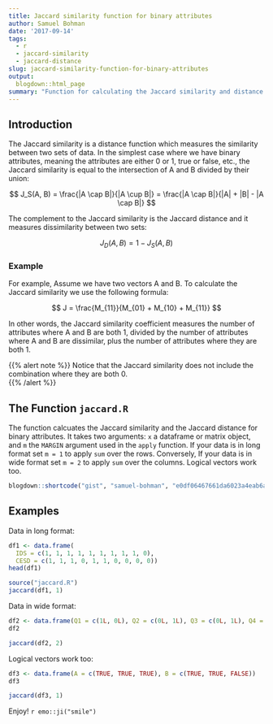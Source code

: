 ```yaml
---
title: Jaccard similarity function for binary attributes
author: Samuel Bohman
date: '2017-09-14'
tags:
  - r
  - jaccard-similarity
  - jaccard-distance
slug: jaccard-similarity-function-for-binary-attributes
output:
  blogdown::html_page
summary: "Function for calculating the Jaccard similarity and distance coefficients for binary attributes."
---
```


## Introduction

The Jaccard similarity is a distance function which measures the similarity between two sets of data. In the simplest case where we have  binary attributes, meaning the attributes are either 0 or 1, true or false, etc., the Jaccard similarity is equal to the intersection of A and B divided by their union: 

$$
J_S(A, B) = \frac{|A \cap B|}{|A \cup B|} = \frac{|A \cap B|}{|A| + |B| - |A \cap B|}
$$

The complement to the Jaccard similarity is the Jaccard distance and it measures dissimilarity between two sets: 

$$
J_D(A, B) = 1 - J_S(A, B)
$$

### Example 

For example, Assume we have two vectors A and B. To calculate the Jaccard similarity we use the following formula: 

$$
J = \frac{M_{11}}{M_{01} + M_{10} + M_{11}}
$$

In other words, the Jaccard similarity coefficient measures the number of attributes where A and B are both 1, divided by the number of attributes where A and B are dissimilar, plus the number of attributes where they are both 1. 

{{% alert note %}}
Notice that the Jaccard similarity does not include the combination where they are both 0.  
{{% /alert %}}

## The Function `jaccard.R`

The function calcuates the Jaccard similarity and the Jaccard distance for binary attributes. It takes two arguments: `x` a dataframe or matrix object, and `m` the `MARGIN` argument used in the `apply` function. If your data is in long format set `m = 1` to apply `sum` over the rows. Conversely, If your data is in wide format set `m = 2` to apply `sum` over the columns. Logical vectors work too. 

```r
blogdown::shortcode("gist", "samuel-bohman", "e0df06467661da6023a4eab6ab06e791")
```

## Examples

Data in long format: 

```r
df1 <- data.frame(
  IDS = c(1, 1, 1, 1, 1, 1, 1, 1, 1, 0), 
  CESD = c(1, 1, 1, 0, 1, 1, 0, 0, 0, 0))
head(df1)
```

```r
source("jaccard.R")
jaccard(df1, 1)
```

Data in wide format: 

```r
df2 <- data.frame(Q1 = c(1L, 0L), Q2 = c(0L, 1L), Q3 = c(0L, 1L), Q4 = c(1L, 0L), Q5 = c(1L, 1L))
df2
```

```r
jaccard(df2, 2)
```

Logical vectors work too: 

```r
df3 <- data.frame(A = c(TRUE, TRUE, TRUE), B = c(TRUE, TRUE, FALSE))
df3
```

```r
jaccard(df3, 1)
```

Enjoy! `r emo::ji("smile")`
